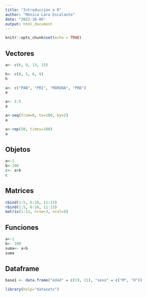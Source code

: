 ---
title: "Introducción a R"
author: "Mónica Lara Escalante"
date: "2022-10-06"
output: html_document
---

```{r setup, include=FALSE}
knitr::opts_chunk$set(echo = TRUE)
```


## Vectores 

```{r}
a<- c(6, 9, 13, 15)

h<- c(8, 5, 6, 9)
h

a<- c("PAN", "PRI", "MORENA", "PRD")
a

a<- 1:5
a

a<-seq(from=0, to=100, by=2)
a

a<-rep(50, times=100)
a

```


## Objetos 

```{r}

a<-1
b<-100
c<- a+b
c

```



## Matrices 

```{r}
cbind(1:5, 6:10, 11:15)
rbind(1:5, 6:10, 11:15)
matrix(1:12, nrow=3, ncol=4)

```


## Funciones 

```{r}

a<-1
b<- 100
suma<- a+b
suma

```



## Dataframe 
```{r}
base1 <- data.frame("edad" = c(19, 21), "sexo" = c("M", "H"))

library(help="datasets")
```

